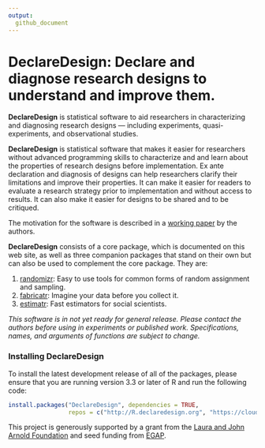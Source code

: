 ```yaml
---
output:
  github_document
---
```


<!-- README.md is generated from README.Rmd. Please edit that file -->

# DeclareDesign: Declare and diagnose research designs to understand and improve them.

**DeclareDesign** is statistical software to aid researchers in characterizing and diagnosing research designs — including experiments, quasi-experiments, and observational studies. 

**DeclareDesign** is statistical software that makes it easier for researchers without advanced programming skills to characterize and and learn about the properties of research designs before implementation. Ex ante declaration and diagnosis of designs can help researchers clarify their limitations and improve their properties. It can make it easier for readers to evaluate a research strategy prior to implementation and without access to results. It can also make it easier for designs to be shared and to be critiqued.

The motivation for the software is described in a [working paper](http://declaredesign.org/paper.pdf) by the authors.

**DeclareDesign** consists of a core package, which is documented on this web site, as well as three companion packages that stand on their own but can also be used to complement the core package. They are:

1. [randomizr](http://randomizr.declaredesign.org): Easy to use tools for common forms of random assignment and sampling.
2. [fabricatr](http://fabricatr.declaredesign.org): Imagine your data before you collect it.
3. [estimatr](http://estimatr.declaredesign.org): Fast estimators for social scientists.

*This software is in not yet ready for general release. Please contact the authors before using in experiments or published work. Specifications, names, and arguments of functions are subject to change.*

### Installing DeclareDesign

To install the latest development release of all of the packages, please ensure that you are running version 3.3 or later of R and run the following code:

```r
install.packages("DeclareDesign", dependencies = TRUE, 
                 repos = c("http://R.declaredesign.org", "https://cloud.r-project.org"))
```


This project is generously supported by a grant from the [Laura and John Arnold Foundation](http://www.arnoldfoundation.org) and seed funding from [EGAP](http://egap.org).
